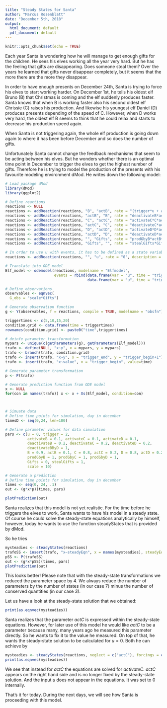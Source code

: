 ```yaml
---
title: "Steady States for Santa"
author: "Marcus Rosenblatt"
date: "December 5th, 2018"
output:
  html_document: default
  pdf_document: default
---
```


```r
knitr::opts_chunk$set(echo = TRUE)
```

Each year Santa is wondering how he will manage to get enough gifts for the children. He sees his elves working all the year very hard. But he has the feeling that gifts are disappearing. Does someone steal them? Over the years he learned that gifts never disappear completely, but it seems that the more there are the more they disappear.

In order to have enough presents on December 24th, Santa is trying to force his elves to start working harder. On December 1st, he tells his oldest elf Bruno (B) that Christmas is coming and the elf suddenly produces faster. Santa knows that when B is working faster also his second oldest elf Chrissie (C) raises his production. And likewise his youngest elf Daniel (D) produces presents depending of the speed of C. However, when D works very hard, the oldest elf B seems to think that he could relax and starts to decrease his production speed again.

When Santa is not triggering again, the whole elf production is going down again to where it has been before December and so does the number of gifts.

Unfortunately Santa cannot change the feedback mechanisms that seem to be acting between his elves. But he wonders whether there is an optimal time point in December to trigger the elves to get the highest number of gifts. Therefore he is trying to model the production of the presents with his favourite modeling environment dMod. He writes down the following model:


```r

# Load package dMod
library(dMod)
library(ggplot2)

# Define reactions
reactions <- NULL
reactions <- addReaction(reactions, "B", "actB", rate = "(trigger*u + activateB)*B", description = "Activation of B")
reactions <- addReaction(reactions, "actB", "B", rate = "deactivateB*actB*(1+deactivateBByD*actD)", description = "Deactivation of B")
reactions <- addReaction(reactions, "C", "actC", rate = "activateC*C*actB", description = "Activation of C")
reactions <- addReaction(reactions, "actC", "C", rate = "deactivateC*actC", description = "Deactivation of C")
reactions <- addReaction(reactions, "D", "actD", rate = "activateD*D*actC", description = "Activation of D")
reactions <- addReaction(reactions, "actD", "D", rate = "deactivateD*actD", description = "Deactivation of D")
reactions <- addReaction(reactions, "", "Gifts", rate = "prodGbyB*actB+prodGbyC*actC+prodGbyD*actD", description = "Production of Gifts")
reactions <- addReaction(reactions, "Gifts", "", rate = "stealGifts*Gifts", description = "Disappearing Gifts")

# In order to use u with events, it has to be defined as a state variable
reactions <- addReaction(reactions, "", "u", rate = "0", description = "")

# Translate into ODE model
Elf_model <- odemodel(reactions, modelname = "Elfmodel",
                      events = rbind(data.frame(var = "u", time = "trigger_begin", value = "1", method = "replace"),
                                     data.frame(var = "u", time = "trigger_end", value = "0", method = "replace")))

# Define observations
observables <- eqnvec(
  G_obs = "scale*Gifts")

# Generate observation function
g <- Y(observables, f = reactions, compile = TRUE, modelname = "obsfn")

triggertimes <- c(5,10,15,20)
condition.grid <- data.frame(time = triggertimes)
rownames(condition.grid) <- paste0("time",triggertimes)

# deinfe parameter transformation
mypars <- unique(c(getParameters(g), getParameters(Elf_model)))
trafo <- define(NULL, "x~y", x = mypars, y = mypars)
trafo <- branch(trafo, condition.grid)
trafo <- insert(trafo, "x~y", x = "trigger_end", y = "trigger_begin+1")
trafo <- insert(trafo, "x~value", x = "trigger_begin", value=time)

# Generate parameter transformation
p <- P(trafo)

# Generate prediction function from ODE model
x <- NULL
for(con in names(trafo)) x <- x + Xs(Elf_model, condition=con)



# Simuate data
# Define time points for simulation, day in december 
timesD <- seq(0,24, len=100) 

# Define parameter values for data simulation
pars <- c(u = 0, trigger = 2,
          activateB = 0.1, activateC = 0.1, activateD = 0.1,
          deactivateB = 0.2, deactivateC = 0.2, deactivateD = 0.2,
          deactivateBByD = 1,
          B = 0.9, actB = 0.1, C = 0.8, actC = 0.2, D = 0.8, actD = 0.2,
          prodGbyB = 1, prodGbyC = 1, prodGbyD = 1, 
          Gifts = 0, stealGifts = 1,
          scale = 10)

# Generate a prediction
# Define time points for simulation, day in december 
times <- seq(0, 24, .1)
out <- (g*x*p)(times, pars)

plotPrediction(out) 

```

Santa realizes that this model is not yet realistic. For the time before he triggers the elves to work, Santa wants to have his model in a steady state. Of course he could solve the steady-state equations analytically by himself, however, today he wants to use the function steadyStates that is provided by dMod.

So he tries
```r
mysteadies <- steadyStates(reactions)
trafoSS <- insert(trafo, "x~steadyEqn", x = names(mysteadies), steadyEqn = mysteadies)
pSS <- P(trafoSS)
out <- (g*x*pSS)(times, pars)
plotPrediction(out) 
```

This looks better! Please note that with the steady-state transformations we reduced the parameter space by 4. We always reduce the number of parameters by the number of states (in our case 7) minus the number of conserved quantities (in our case 3).

Let us have a look at the steady-state solution that we obtained:
```r
print(as.eqnvec(mysteadies))
```

Santa realizes that the parameter $actC$ is expressed within the steady-state equations. However, for later use of this model he would like $actC$ to be a parameter because many, many years ago he measured this parameter directly. So he wants to fix it to the value he measured. On top of that, he wants the steady-state solution to be calculated for $u=0$. Both he can achieve by

```r
mysteadies <- steadyStates(reactions, neglect = c("actC"), forcings = c("u"))
print(as.eqnvec(mysteadies))
```

We see that instead for $actC$ the equations are solved for $activateC$. $actC$ appears on the right hand side and is no longer fixed by the steady-state solution. And the input $u$ does not appear in the equations. It was set to 0 internally.

That's it for today. During the next days, we will see how Santa is proceeding with this model.
